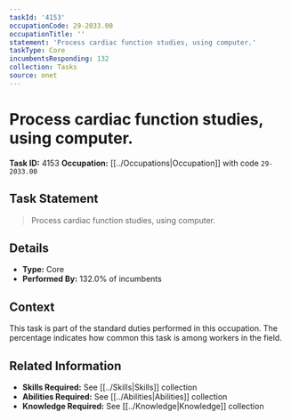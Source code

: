 ```yaml
---
taskId: '4153'
occupationCode: 29-2033.00
occupationTitle: ''
statement: 'Process cardiac function studies, using computer.'
taskType: Core
incumbentsResponding: 132
collection: Tasks
source: onet
---
```

# Process cardiac function studies, using computer.

**Task ID:** 4153
**Occupation:** [[../Occupations|Occupation]] with code `29-2033.00`

## Task Statement

> Process cardiac function studies, using computer.

## Details

- **Type:** Core
- **Performed By:** 132.0% of incumbents

## Context

This task is part of the standard duties performed in this occupation. The percentage indicates how common this task is among workers in the field.

## Related Information

- **Skills Required:** See [[../Skills|Skills]] collection
- **Abilities Required:** See [[../Abilities|Abilities]] collection
- **Knowledge Required:** See [[../Knowledge|Knowledge]] collection
